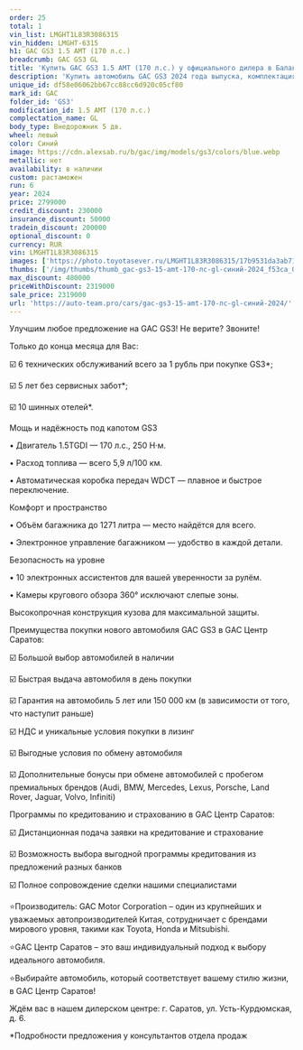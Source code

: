 ```yaml
---
order: 25
total: 1
vin_list: LMGHT1L83R3086315
vin_hidden: LMGHT-6315
h1: GAC GS3 1.5 AMT (170 л.с.)
breadcrumb: GAC GS3 GL
title: 'Купить GAC GS3 1.5 AMT (170 л.с.) у официального дилера в Балаково'
description: 'Купить автомобиль GAC GS3 2024 года выпуска, комплектация GL, цвет - Синий, двигатель - 1.5 AMT (170 л.с.) у официального дилера в г. Балаково. Стоимость данного автомобиля GAC GS3 – 2319000'
unique_id: df58e06062bb67cc88cc6d920c05cf80
mark_id: GAC
folder_id: 'GS3'
modification_id: 1.5 AMT (170 л.с.)
complectation_name: GL
body_type: Внедорожник 5 дв.
wheel: левый
color: Синий
image: https://cdn.alexsab.ru/b/gac/img/models/gs3/colors/blue.webp
metallic: нет
availability: в наличии
custom: растаможен
run: 6
year: 2024
price: 2799000
credit_discount: 230000
insurance_discount: 50000
tradein_discount: 200000
optional_discount: 0
currency: RUR
vin: LMGHT1L83R3086315
images: ['https://photo.toyotasever.ru/LMGHT1L83R3086315/17b9531da3ab71040c818b3f7def53ca.jpg', 'https://photo.toyotasever.ru/LMGHT1L83R3086315/579e8d722dfa6a1fc7f436ba92837ed0.jpeg', 'https://photo.toyotasever.ru/LMGHT1L83R3086315/1cf57587886d5c9bbdb21cee8340a47f.jpeg', 'https://photo.toyotasever.ru/LMGHT1L83R3086315/2d444ef45e80791a6df453409f54a862.jpeg', 'https://photo.toyotasever.ru/LMGHT1L83R3086315/b8ac728c4a712b2d37241de72cff3349.jpeg', 'https://photo.toyotasever.ru/LMGHT1L83R3086315/88fc523b77351c98a58df12a86dde43a.jpeg', 'https://photo.toyotasever.ru/LMGHT1L83R3086315/b4c0c7870cc274a98b4c0c6d50c5050d.jpeg', 'https://photo.toyotasever.ru/LMGHT1L83R3086315/f48bf9482e895d9af52ea509ba83a713.jpeg', 'https://photo.toyotasever.ru/LMGHT1L83R3086315/0441fa733e3d4eedd575a6bf1021108e.jpeg', 'https://photo.toyotasever.ru/LMGHT1L83R3086315/8cbc8cb2a926403ed5dcb9762c9a1c8c.jpeg', 'https://photo.toyotasever.ru/LMGHT1L83R3086315/0baff5042776259c06bab98d8ee4a570.jpeg', 'https://photo.toyotasever.ru/LMGHT1L83R3086315/1f3e6c5fd235c1c7010424e12cc98a45.jpeg', 'https://photo.toyotasever.ru/LMGHT1L83R3086315/f340af64325c8fd71ff538bcd736c980.jpeg', 'https://photo.toyotasever.ru/LMGHT1L83R3086315/6987406f5bc96117b85eaca2e78413cb.jpeg', 'https://photo.toyotasever.ru/LMGHT1L83R3086315/ef46b706e7310d2e7c9d05dbbbb43db1.jpeg', 'https://photo.toyotasever.ru/LMGHT1L83R3086315/a7e6ae1fafbeac476722af9b6e309fef.jpeg', 'https://photo.toyotasever.ru/LMGHT1L83R3086315/fd3a930683f163d6f457ca3b390d5e8a.jpeg', 'https://photo.toyotasever.ru/LMGHT1L83R3086315/8422adc0fbbd0109294b22aad5fb0c89.jpeg']
thumbs: ['/img/thumbs/thumb_gac-gs3-15-amt-170-лс-gl-синий-2024_f53ca_0.webp', '/img/thumbs/thumb_gac-gs3-15-amt-170-лс-gl-синий-2024_37ed0_1.webp', '/img/thumbs/thumb_gac-gs3-15-amt-170-лс-gl-синий-2024_0a47f_2.webp', '/img/thumbs/thumb_gac-gs3-15-amt-170-лс-gl-синий-2024_4a862_3.webp', '/img/thumbs/thumb_gac-gs3-15-amt-170-лс-gl-синий-2024_f3349_4.webp']
max_discount: 480000
priceWithDiscount: 2319000
sale_price: 2319000
url: 'https://auto-team.pro/cars/gac-gs3-15-amt-170-лс-gl-синий-2024/'
---
```

<p>
 Улучшим любое предложение на GAC GS3! Не верите? Звоните!
</p>
<p>
</p>
<p>
 Только до конца месяца для Вас:
</p>
<p>
</p>
<p>
 ☑️ 6 технических обслуживаний всего за 1 рубль при покупке GS3*;
</p>
<p>
 ☑️ 5 лет без сервисных забот*;
</p>
<p>
 ☑️ 10 шинных отелей*.
</p>
<p>
</p>
<p>
 Мощь и надёжность под капотом GS3
</p>
<p>
</p>
<p>
 • Двигатель 1.5TGDI — 170 л.с., 250 Н·м.
</p>
<p>
 • Расход топлива — всего 5,9 л/100 км.
</p>
<p>
 • Автоматическая коробка передач WDCT — плавное и быстрое переключение.
</p>
<p>
</p>
<p>
 Комфорт и пространство
</p>
<p>
</p>
<p>
 • Объём багажника до 1271 литра — место найдётся для всего.
</p>
<p>
 • Электронное управление багажником — удобство в каждой детали.
</p>
<p>
</p>
<p>
 Безопасность на уровне
</p>
<p>
</p>
<p>
 • 10 электронных ассистентов для вашей уверенности за рулём.
</p>
<p>
 • Камеры кругового обзора 360° исключают слепые зоны.
</p>
<p>
 Высокопрочная конструкция кузова для максимальной защиты.
</p>
<p>
</p>
<p>
 Преимущества покупки нового автомобиля GAC GS3 в GАС Центр Саратов:
</p>
<p>
 ☑️ Большой выбор автомобилей в наличии
</p>
<p>
 ☑️ Быстрая выдача автомобиля в день покупки
</p>
<p>
 ☑️ Гарантия на автомобиль 5 лет или 150 000 км (в зависимости от того, что наступит раньше)
</p>
<p>
 ☑️ НДС и уникальные условия покупки в лизинг
</p>
<p>
 ☑️ Выгодные условия по обмену автомобиля
</p>
<p>
 ☑️ Дополнительные бонусы при обмене автомобилей с пробегом премиальных брендов (Audi, BMW, Mercedes, Lexus, Porsche, Land Rover, Jaguar, Volvo, Infiniti)
</p>
<p>
</p>
<p>
 Программы по кредитованию и страхованию в GАС Центр Саратов:
</p>
<p>
 ☑️ Дистанционная подача заявки на кредитование и страхование
</p>
<p>
 ☑️ Возможность выбора выгодной программы кредитования из предложений разных банков
</p>
<p>
 ☑️ Полное сопровождение сделки нашими специалистами
</p>
<p>
</p>
<p>
 ⭐️Производитель: GAC Motor Corporation – один из крупнейших и уважаемых автопроизводителей Китая, сотрудничает с брендами мирового уровня, такими как Toyota, Honda и Mitsubishi.
</p>
<p>
 ⭐️GАС Центр Саратов – это ваш индивидуальный подход к выбору идеального автомобиля.
</p>
<p>
 ⭐️Выбирайте автомобиль, который соответствует вашему стилю жизни, в GАС Центр Саратов!
</p>
<p>
</p>
<p>
 Ждём вас в нашем дилерском центре: г. Саратов, ул. Усть-Курдюмская, д. 6.
</p>
<p>
</p>
<p>
 *Подробности предложения у консультантов отдела продаж
</p>
